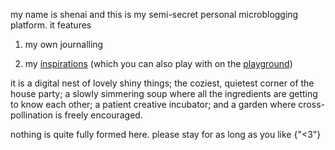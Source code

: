 my name is shenai and this is my semi-secret personal microblogging platform. it features 

1. my own journalling 

2. my <a
  href="https://www.are.na/shenai-chan-8xbf6dstbgs/thought-nzylye7xtr4"
  target="_blank"
  rel="noopener noreferrer">inspirations</a> (which you can also play with on the <a
  href="/playground"
  target="_blank"
  rel="noopener noreferrer">playground</a>)

it is a digital nest of lovely shiny things; the coziest, quietest corner of the house party; a slowly simmering soup where all the ingredients are getting to know each other; a patient creative incubator; and a garden where cross-pollination is freely encouraged.

nothing is quite fully formed here. please stay for as long as you like {"<3"}
